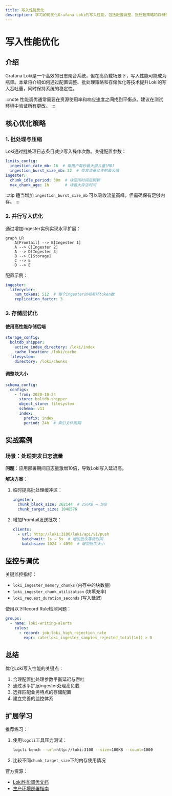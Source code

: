 ```yaml
---
title: 写入性能优化
description: 学习如何优化Grafana Loki的写入性能，包括配置调整、批处理策略和存储优化等关键技术。
---
```


# 写入性能优化

## 介绍

Grafana Loki是一个高效的日志聚合系统，但在高负载场景下，写入性能可能成为瓶颈。本章将介绍如何通过配置调整、批处理策略和存储优化等技术提升Loki的写入吞吐量，同时保持系统的稳定性。

:::note
性能调优通常需要在资源使用率和响应速度之间找到平衡点。建议在测试环境中验证所有更改。
:::

## 核心优化策略

### 1. 批处理与压缩

Loki通过批处理日志条目减少写入操作次数。关键配置参数：

```yaml
limits_config:
  ingestion_rate_mb: 16  # 每用户每秒最大摄入量(MB)
  ingestion_burst_size_mb: 32  # 突发流量允许的最大值
ingester:
  chunk_idle_period: 30m  # 块空闲时间后刷新
  max_chunk_age: 1h       # 块最大存活时间
```

:::tip
适当增加 `ingestion_burst_size_mb` 可以吸收流量高峰，但需确保有足够内存。
:::

### 2. 并行写入优化

通过增加ingester实例实现水平扩展：

```mermaid
graph LR
    A[Promtail] --> B[Ingester 1]
    A --> C[Ingester 2]
    A --> D[Ingester 3]
    B --> E[Storage]
    C --> E
    D --> E
```

配置示例：
```yaml
ingester:
  lifecycler:
    num_tokens: 512  # 每个ingester的哈希环token数
    replication_factor: 3
```

### 3. 存储层优化

#### 使用高性能存储后端
```yaml
storage_config:
  boltdb_shipper:
    active_index_directory: /loki/index
    cache_location: /loki/cache
  filesystem:
    directory: /loki/chunks
```

#### 调整块大小
```yaml
schema_config:
  configs:
    - from: 2020-10-24
      store: boltdb-shipper
      object_store: filesystem
      schema: v11
      index:
        prefix: index_
        period: 24h  # 索引文件周期
```

## 实战案例

### 场景：处理突发日志流量

**问题**：应用部署期间日志量激增10倍，导致Loki写入延迟高。

**解决方案**：
1. 临时提高批处理缓冲区：
   ```yaml
   ingester:
     chunk_block_size: 262144  # 256KB → 1MB
     chunk_target_size: 1048576
   ```
2. 增加Promtail发送批次：
   ```yaml
   clients:
     - url: http://loki:3100/loki/api/v1/push
       batchwait: 1s → 5s  # 增加批次等待时间
       batchsize: 1024 → 4096  # 增加批次大小
   ```

## 监控与调优

关键监控指标：
- `loki_ingester_memory_chunks` (内存中的块数量)
- `loki_ingester_chunk_utilization` (块填充率)
- `loki_request_duration_seconds` (写入延迟)

使用以下Record Rule检测问题：
```yaml
groups:
  - name: loki-writing-alerts
    rules:
      - record: job:loki_high_rejection_rate
        expr: rate(loki_ingester_samples_rejected_total[1m]) > 0
```

## 总结

优化Loki写入性能的关键点：
1. 合理配置批处理参数平衡延迟与吞吐
2. 通过水平扩展ingester处理高负载
3. 选择匹配业务特点的存储配置
4. 建立完善的监控体系

## 扩展学习

推荐练习：
1. 使用`logcli`工具压力测试：
   ```bash
   logcli bench --url=http://loki:3100 --size=100KB --count=1000
   ```
2. 比较不同`chunk_target_size`下的内存使用情况

官方资源：
- [Loki性能调优文档](https://grafana.com/docs/loki/latest/operations/performance/)
- [生产环境部署指南](https://grafana.com/docs/loki/latest/installation/production/)